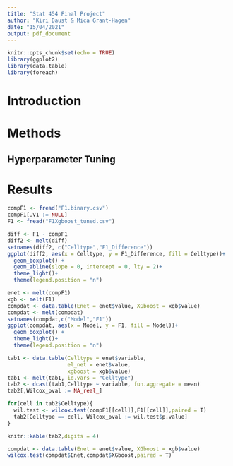 ```yaml
---
title: "Stat 454 Final Project"
author: "Kiri Daust & Mica Grant-Hagen"
date: "15/04/2021"
output: pdf_document
---
```


```r
knitr::opts_chunk$set(echo = TRUE)
library(ggplot2)
library(data.table)
library(foreach)
```

# Introduction

# Methods

## Hyperparameter Tuning

# Results

```r
compF1 <- fread("F1.binary.csv")
compF1[,V1 := NULL]
F1 <- fread("F1Xgboost_tuned.csv")

diff <- F1 - compF1
diff2 <- melt(diff)
setnames(diff2, c("Celltype","F1_Difference"))
ggplot(diff2, aes(x = Celltype, y = F1_Difference, fill = Celltype))+
  geom_boxplot() +
  geom_abline(slope = 0, intercept = 0, lty = 2)+
  theme_light()+
  theme(legend.position = "n")
```



```r
enet <- melt(compF1)
xgb <- melt(F1)
compdat <- data.table(Enet = enet$value, XGboost = xgb$value)
compdat <- melt(compdat)
setnames(compdat,c("Model","F1"))
ggplot(compdat, aes(x = Model, y = F1, fill = Model))+
  geom_boxplot() +
  theme_light()+
  theme(legend.position = "n")
```

```r
tab1 <- data.table(Celltype = enet$variable,
                   el_net = enet$value,
                   xgboost = xgb$value)
tab1 <- melt(tab1, id.vars = "Celltype")
tab2 <- dcast(tab1,Celltype ~ variable, fun.aggregate = mean)
tab2[,Wilcox_pval := NA_real_]

for(cell in tab2$Celltype){
  wil.test <- wilcox.test(compF1[[cell]],F1[[cell]],paired = T)
  tab2[Celltype == cell, Wilcox_pval := wil.test$p.value]
}

knitr::kable(tab2,digits = 4)

compdat <- data.table(Enet = enet$value, XGboost = xgb$value)
wilcox.test(compdat$Enet,compdat$XGboost,paired = T)
```